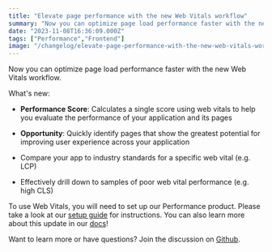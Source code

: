 ```yaml
---
title: "Elevate page performance with the new Web Vitals workflow"
summary: "Now you can optimize page load performance faster with the new Web Vitals workflow. What's new: To use Web Vitals, you will need to set up our Performance..."
date: "2023-11-08T16:36:09.000Z"
tags: ["Performance","Frontend"]
image: "/changelog/elevate-page-performance-with-the-new-web-vitals-workflow.png"
---
```


  Now you can optimize page load performance faster with the new Web Vitals workflow. 

What's new:

* **Performance Score**: Calculates a single score using web vitals to help you evaluate the performance of your application and its pages

* **Opportunity**: Quickly identify pages that show the greatest potential for improving user experience across your application

* Compare your app to industry standards for a specific web vital (e.g. LCP)

* Effectively drill down to samples of poor web vital performance (e.g. high CLS)

To use Web Vitals, you will need to set up our Performance product. Please take a look at our [setup guide](https://docs.sentry.io/product/performance/getting-started/) for instructions. You can also learn more about this update in our [docs](https://docs.sentry.io/product/performance/web-vitals/)!

Want to learn more or have questions? Join the discussion on [Github](https://github.com/getsentry/sentry/discussions/59620).
